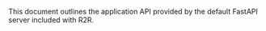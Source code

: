 
This document outlines the application API provided by the default FastAPI server included with R2R.

<App />